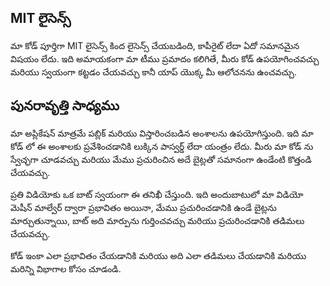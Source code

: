 ## MIT లైసెన్స్

<div className="h-2"/>

మా కోడ్ పూర్తిగా MIT లైసెన్స్ కింద లైసెన్స్ చేయబడింది, కాపీరైట్ లేదా ఏదో సమానమైన విషయం లేదు. ఇది అమాయకంగా మా టీము ప్రమాదం కలిగితే, మీరు కోడ్ ఉపయోగించవచ్చు మరియు స్వయంగా కట్టడం చేయవచ్చు కానీ యాప్ యొక్క మీ ఆలోచనను ఉంచవచ్చు.

<div className="h-4"/>

## పునరావృత్తి సాధ్యము

<div className="h-2"/>

మా అప్లికేషన్ మాత్రమే పబ్లిక్ మరియు విస్తారించబడిన అంశాలను ఉపయోగిస్తుంది. ఇది మా కోడ్ లో ఈ అంశాలకు ప్రవేశించడానికి లుక్కిన పాస్వర్డ్ లేదా యంత్రం లేదు. మీరు మా కోడ్ ను స్వేచ్ఛగా చూడవచ్చు మరియు మేము ప్రచురించిన అదే బైట్లతో సమానంగా ఉండేంటి కొత్తండి చేయవచ్చు.

<div className="h-2"/>

ప్రతి విడియోకు ఒక బాట్ స్వయంగా ఈ తనిఖీ చేస్తుంది. ఇది అందుబాటులో మా విడియో మెషీన్ మాల్వేర్ ద్వారా ప్రభావితం అయినా, మేము ప్రచురించడానికి ఉండే బైట్లను మార్చుతున్నాయి, బాట్ అది మార్పును గుర్తించవచ్చు మరియు ప్రచురించడానికి తడిమలు చేయవచ్చు.

<div className="h-2"/>

కోడ్ ఇంకా ఎలా ప్రభావితం చేయడానికి మరియు అది ఎలా తడిమలు చేయడానికి మరియు మరిన్ని విభాగాల కోసం చూడండి.

